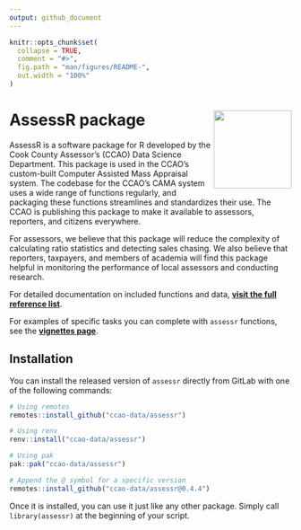 ```yaml
---
output: github_document
---
```


<!-- README.md is generated from README.Rmd. Please edit that file -->

```r
knitr::opts_chunk$set(
  collapse = TRUE,
  comment = "#>",
  fig.path = "man/figures/README-",
  out.width = "100%"
)
```

# AssessR package <a href="https://github.com/ccao-data/assessr"><img src="man/figures/logo.png" align="right" height="139"/></a>

AssessR is a software package for R developed by the Cook County Assessor’s (CCAO) Data Science Department. This package is used in the CCAO’s custom-built Computer Assisted Mass Appraisal system. The codebase for the CCAO’s CAMA system uses a wide range of functions regularly, and packaging these functions streamlines and standardizes their use. The CCAO is publishing this package to make it available to assessors, reporters, and citizens everywhere.

For assessors, we believe that this package will reduce the complexity of calculating ratio statistics and detecting sales chasing. We also believe that reporters, taxpayers, and members of academia will find this package helpful in monitoring the performance of local assessors and conducting research.

For detailed documentation on included functions and data, [**visit the full reference list**](https://ccao-data.github.io/assessr/reference/index.html).

For examples of specific tasks you can complete with `assessr` functions, see the [**vignettes page**](https://ccao-data.github.io/assessr/articles/index.html).

## Installation

You can install the released version of `assessr` directly from GitLab with one of the following commands:

```r
# Using remotes
remotes::install_github("ccao-data/assessr")

# Using renv
renv::install("ccao-data/assessr")

# Using pak
pak::pak("ccao-data/assessr")

# Append the @ symbol for a specific version
remotes::install_github("ccao-data/assessr@0.4.4")
```

Once it is installed, you can use it just like any other package. Simply call `library(assessr)` at the beginning of your script.
